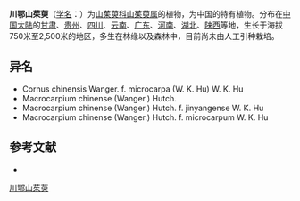 {{Speciesbox
| name = 川鄂山茱萸
| status = 
| status_system = 
| image =
| genus = Cornus
| species = chinensis
| authority = Wanger.
}}

'''川鄂山茱萸'''（[[学名|学名]]：{{lang|la|''Cornus chinensis''}}）为[[山茱萸科|山茱萸科]][[山茱萸属|山茱萸属]]的植物，为中国的特有植物。分布在[[中国大陆|中国大陆]]的[[甘肃|甘肃]]、[[贵州|贵州]]、[[四川|四川]]、[[云南|云南]]、[[广东|广东]]、[[河南|河南]]、[[湖北|湖北]]、[[陕西|陕西]]等地，生长于海拔750米至2,500米的地区，多生在林缘以及森林中，目前尚未由人工引种栽培。

== 异名 ==
* Cornus chinensis Wanger. f. microcarpa (W. K. Hu) W. K. Hu
* Macrocarpium chinense (Wanger.) Hutch.
* Macrocarpium chinense (Wanger.) Hutch. f. jinyangense W. K. Hu
* Macrocarpium chinense (Wanger.) Hutch. f. microcarpum W. K. Hu

== 参考文献 ==
<div class="references-small">
* {{cite web| url =http://www.bioinfo.cn/db05/KmzwSpecies.php?action=view&id=5838| title =川鄂山茱萸| work =《中国高等植物数据库全库》| publisher =中国科学院微生物研究所| author =昆明植物研究所| accessdate =2009-02-24| deadurl =yes| archiveurl =https://web.archive.org/web/20160305012141/http://www.bioinfo.cn/db05/KmzwSpecies.php?action=view&id=5838| archivedate =2016-03-05}}
</div>
{{Taxonbar|from=Q1073953}}

[[Category:山茱萸属|川鄂山茱萸]]


{{植物小作品}}